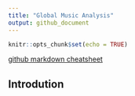 ```yaml
---
title: "Global Music Analysis"
output: github_document
---
```


```r
knitr::opts_chunk$set(echo = TRUE)
```
[github markdown cheatsheet](https://github.com/adam-p/markdown-here/wiki/Markdown-Cheatsheet)

## Introdution
